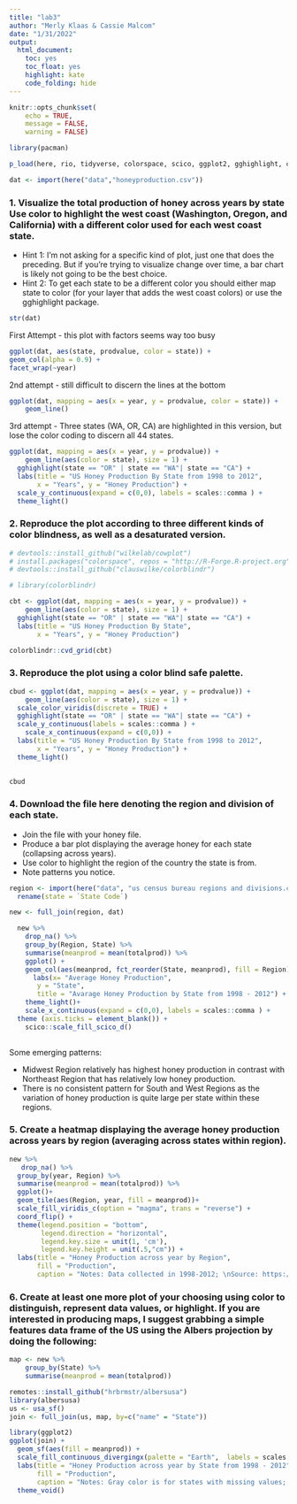 ```yaml
---
title: "lab3"
author: "Merly Klaas & Cassie Malcom"
date: "1/31/2022"
output:
  html_document:
    toc: yes
    toc_float: yes
    highlight: kate
    code_folding: hide
---
```


```r
knitr::opts_chunk$set(
	echo = TRUE,
	message = FALSE,
	warning = FALSE)
```

```r
library(pacman)

p_load(here, rio, tidyverse, colorspace, scico, ggplot2, gghighlight, colorblindr, viridis)

dat <- import(here("data","honeyproduction.csv"))
```

### 1. Visualize the total production of honey across years by state Use color to highlight the west coast (Washington, Oregon, and California) with a different color used for each west coast state.

  * Hint 1: I’m not asking for a specific kind of plot, just one that does the preceding. But if you’re trying to visualize change over time, a bar chart is likely not going to be the best choice.
  * Hint 2: To get each state to be a different color you should either map state to color (for your layer that adds the west coast colors) or use the gghighlight package.

```r
str(dat)
```

First Attempt - this plot with factors seems way too busy
```r
ggplot(dat, aes(state, prodvalue, color = state)) +
geom_col(alpha = 0.9) +
facet_wrap(~year)
```

2nd attempt - still difficult to discern the lines at the bottom
```r
ggplot(dat, mapping = aes(x = year, y = prodvalue, color = state)) +
    geom_line()
```

3rd attempt - Three states (WA, OR, CA) are highlighted in this version, but lose the color coding to discern all 44 states.
```r
ggplot(dat, mapping = aes(x = year, y = prodvalue)) +
    geom_line(aes(color = state), size = 1) + 
  gghighlight(state == "OR" | state == "WA"| state == "CA") +
  labs(title = "US Honey Production By State from 1998 to 2012", 
       x = "Years", y = "Honey Production") +  
  scale_y_continuous(expand = c(0,0), labels = scales::comma ) +
  theme_light()
```
  
### 2. Reproduce the plot according to three different kinds of color blindness, as well as a desaturated version.
```r
# devtools::install_github("wilkelab/cowplot")
# install.packages("colorspace", repos = "http://R-Forge.R-project.org")
# devtools::install_github("clauswilke/colorblindr")

# library(colorblindr)
```

```r
cbt <- ggplot(dat, mapping = aes(x = year, y = prodvalue)) +
    geom_line(aes(color = state), size = 1) + 
  gghighlight(state == "OR" | state == "WA"| state == "CA") +
  labs(title = "US Honey Production By State", 
       x = "Years", y = "Honey Production") 

colorblindr::cvd_grid(cbt)
```

### 3. Reproduce the plot using a color blind safe palette.

```r
cbud <- ggplot(dat, mapping = aes(x = year, y = prodvalue)) +
    geom_line(aes(color = state), size = 1) + 
  scale_color_viridis(discrete = TRUE) +
  gghighlight(state == "OR" | state == "WA"| state == "CA") +
  scale_y_continuous(labels = scales::comma ) +
    scale_x_continuous(expand = c(0,0)) +
  labs(title = "US Honey Production By State from 1998 to 2012", 
       x = "Years", y = "Honey Production") + 
  theme_light()
  

cbud
```

### 4. Download the file here denoting the region and division of each state.
  * Join the file with your honey file.
  * Produce a bar plot displaying the average honey for each state (collapsing across years).
  * Use color to highlight the region of the country the state is from.
  * Note patterns you notice.
  
```r
region <- import(here("data", "us census bureau regions and divisions.csv")) %>% 
  rename(state = `State Code`) 

new <- full_join(region, dat)

  new %>% 
    drop_na() %>% 
    group_by(Region, State) %>% 
    summarise(meanprod = mean(totalprod)) %>% 
    ggplot() +
    geom_col(aes(meanprod, fct_reorder(State, meanprod), fill = Region)) + 
      labs(x= "Average Honey Production",
       y = "State",
       title = "Avarage Honey Production by State from 1998 - 2012") + 
    theme_light()+
    scale_x_continuous(expand = c(0,0), labels = scales::comma ) + 
  theme (axis.ticks = element_blank()) + 
    scico::scale_fill_scico_d() 
   
```

Some emerging patterns:

  * Midwest Region relatively has highest honey production in contrast with Northeast Region that has relatively low honey production. 
  * There is no consistent pattern for South and West Regions as the variation of honey production is quite large per state within these regions.
  
### 5. Create a heatmap displaying the average honey production across years by region (averaging across states within region).
```r
new %>% 
   drop_na() %>% 
  group_by(year, Region) %>% 
  summarise(meanprod = mean(totalprod)) %>%
  ggplot()+ 
  geom_tile(aes(Region, year, fill = meanprod))+
  scale_fill_viridis_c(option = "magma", trans = "reverse") +
  coord_flip() +
  theme(legend.position = "bottom",
        legend.direction = "horizontal",
        legend.key.size = unit(1, 'cm'),
        legend.key.height = unit(.5,"cm")) +
  labs(title = "Honey Production across year by Region",
       fill = "Production", 
       caption = "Notes: Data collected in 1998-2012; \nSource: https://github.com/rfordatascience/tidytuesday/tree/master/data/2018/2018-05-21")


```

### 6. Create at least one more plot of your choosing using color to distinguish, represent data values, or highlight. If you are interested in producing maps, I suggest grabbing a simple features data frame of the US using the Albers projection by doing the following:

```r

map <- new %>% 
    group_by(State) %>% 
    summarise(meanprod = mean(totalprod)) 

remotes::install_github("hrbrmstr/albersusa")
library(albersusa)
us <- usa_sf()
join <- full_join(us, map, by=c("name" = "State"))

library(ggplot2)
ggplot(join) +
  geom_sf(aes(fill = meanprod)) +
  scale_fill_continuous_divergingx(palette = "Earth",  labels = scales::comma) +
  labs(title = "Honey Production across year by State from 1998 - 2012",
       fill = "Production", 
       caption = "Notes: Gray color is for states with missing values; Data collected in 1998-2012 \nSource: https://github.com/rfordatascience/tidytuesday/tree/master/data/2018/2018-05-21") +
  theme_void()
  
```




